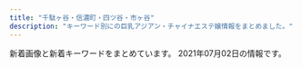 ```yaml
---
title: "千駄ヶ谷・信濃町・四ツ谷・市ヶ谷"
description: "キーワード別にの巨乳アジアン・チャイナエステ嬢情報をまとめました。"
---
```


新着画像と新着キーワードをまとめています。
2021年07月02日の情報です。

<DmmAffiliateIns />
<KeywordTable
  shops={
    [
    {
        "url": "http://l-rlx.com/",
        "station": "\u56db\u8c37\u4e09\u4e01\u76ee\u99c52\u756a\u53e3",
        "img_links": [
            "http://l-rlx.com/images/rec_09.jpg",
            "http://l-rlx.com/images/03.jpg",
            "http://l-rlx.com/images/info.jpg",
            "http://l-rlx.com/s/images/service_03.png",
            "http://l-rlx.com/s/image/nav_top.png",
            "http://l-rlx.com/s/images/service_07.png",
            "http://l-rlx.com/s/uploads/06.jpg",
            "http://l-rlx.com/images/index_16.jpg",
            "http://l-rlx.com/s/images/slider/3.jpg",
            "http://l-rlx.com/images/index_04.jpg",
            "http://l-rlx.com/s/images/t4.jpg",
            "http://l-rlx.com/girl/05.jpg",
            "http://l-rlx.com/images/index_21.jpg",
            "http://l-rlx.com/images/index_12.jpg",
            "http://l-rlx.com/girl/02.jpg",
            "http://l-rlx.com/images/02.jpg",
            "http://l-rlx.com/s/uploads/02.jpg",
            "http://l-rlx.com/girl/01.jpg",
            "http://l-rlx.com/s/image/nav_manga.png",
            "http://l-rlx.com/s/uploads/08.jpg",
            "http://l-rlx.com/s/image/nav_topics.png",
            "http://l-rlx.com/images/index_05.jpg",
            "http://l-rlx.com/images/staff_09.jpg",
            "http://l-rlx.com/s/images/top_2.jpg",
            "http://l-rlx.com/s/images/pc.png",
            "http://l-rlx.com/s/uploads/07.jpg",
            "http://l-rlx.com/s/images/t2.jpg",
            "http://l-rlx.com/s/images/t1.jpg",
            "http://l-rlx.com/images/index_01.jpg",
            "http://l-rlx.com/s/images/okubokomachi.jpg",
            "http://l-rlx.com/girl/00.jpg",
            "http://l-rlx.com/girl/09.jpg",
            "http://l-rlx.com/s/images/iphone.png",
            "http://l-rlx.com/s/uploads/01.jpg",
            "http://l-rlx.com/s/images/slider/prev.png",
            "http://l-rlx.com/s/images/t3.jpg",
            "http://l-rlx.com/girl/04.jpg",
            "http://l-rlx.com/images/index_14.jpg",
            "http://l-rlx.com/s/image/nav_hotel.png",
            "http://l-rlx.com/images/index_07.jpg",
            "http://l-rlx.com/images/01.jpg",
            "http://l-rlx.com/s/image/nav_cast.png",
            "http://l-rlx.com/images/index_06.jpg",
            "http://l-rlx.com/s/images/tel.png",
            "http://l-rlx.com/girl/08.jpg",
            "http://l-rlx.com/images/index_02.jpg",
            "http://l-rlx.com/images/info_09.jpg",
            "http://l-rlx.com/s/uploads/03.jpg",
            "http://l-rlx.com/s/image/nav_sys.png",
            "http://l-rlx.com/girl/03.jpg",
            "http://l-rlx.com/images/index_17.jpg",
            "http://l-rlx.com/s/images/service_01.png",
            "http://l-rlx.com/s/uploads/05.jpg",
            "http://l-rlx.com/images/rec.jpg",
            "http://l-rlx.com/s/images/slider/2.jpg",
            "http://l-rlx.com/images/index_03.jpg",
            "http://l-rlx.com/images/sub_09.jpg",
            "http://l-rlx.com/s/images/slider/next.png",
            "http://l-rlx.com/s/uploads/010.jpg",
            "http://l-rlx.com/images/index_20.jpg",
            "http://l-rlx.com/s/uploads/09.jpg",
            "http://l-rlx.com/s/images/slider/1.jpg",
            "http://l-rlx.com/girl/07.jpg",
            "http://l-rlx.com/s/uploads/04.jpg"
        ],
        "name": "\u30aa\u30fc\u30ed\u30e9",
        "keywords": {
            "85": 4,
            "D": 6,
            "87": 4,
            "88": 2,
            "84": 2,
            "C": 17,
            "95": 2,
            "86": 4
        }
    },
    {
        "url": "http://aqua.jpn.cm/",
        "keywords": {
            "D": 252,
            "86": 126,
            "85": 108,
            "83": 18,
            "82": 18,
            "84": 18,
            "C": 54,
            "87": 18
        },
        "name": "\u5149\u540d",
        "img_links": [
            "http://aqua.jpn.cm/photos/sites/16/2020/10/2020100906522289.jpg",
            "http://aqua.jpn.cm/images/room2.jpg",
            "http://aqua.jpn.cm/images/s_pick.png",
            "http://aqua.jpn.cm/photos/sites/16/2019/02/2019020108033676.jpg",
            "http://aqua.jpn.cm/photos/sites/16/2018/01/2018011007031899.jpg",
            "http://aqua.jpn.cm/photos/sites/16/2020/03/2020030507254950.jpg",
            "http://aqua.jpn.cm/images/s_news.jpg",
            "http://aqua.jpn.cm/photos/sites/16/2020/12/2020120208263886.jpg",
            "http://aqua.jpn.cm/photos/sites/16/2018/01/2018013112184869.jpg",
            "http://aqua.jpn.cm/images/1.jpg",
            "http://aqua.jpn.cm/images/top.png",
            "http://aqua.jpn.cm/photos/sites/16/2021/03/2021032308500056.jpg",
            "http://aqua.jpn.cm/photos/sites/16/2021/03/2021030106235633.jpg",
            "http://aqua.jpn.cm/photos/sites/16/2018/01/2018011007032034.jpg",
            "http://aqua.jpn.cm/photos/sites/16/2020/09/2020091507031094.jpg",
            "http://aqua.jpn.cm/images/room4.jpg",
            "http://aqua.jpn.cm/images/s_staff.png",
            "http://aqua.jpn.cm/photos/sites/16/2021/03/2021031006535594.jpg",
            "http://aqua.jpn.cm/photos/sites/16/2018/05/2018052105590585.jpg",
            "http://aqua.jpn.cm/images/room1.jpg",
            "http://aqua.jpn.cm/images/mobile.jpg",
            "http://aqua.jpn.cm/photos/sites/16/2019/03/2019031107062221.jpg",
            "http://aqua.jpn.cm/images/room3.jpg",
            "http://aqua.jpn.cm/images/2.jpg",
            "http://aqua.jpn.cm/photos/sites/16/2020/10/2020100508293240.jpg",
            "http://aqua.jpn.cm/photos/sites/16/2018/01/2018011007031662.jpg",
            "http://aqua.jpn.cm/images/3.jpg",
            "http://aqua.jpn.cm/photos/sites/16/2021/03/2021032308500758.jpg",
            "http://aqua.jpn.cm/photos/sites/16/2021/01/2021011401054262.jpg",
            "http://aqua.jpn.cm/photos/sites/16/2020/04/2020040301184076.jpg",
            "http://aqua.jpn.cm/images/line.jpg",
            "http://aqua.jpn.cm/images/room5.jpg"
        ],
        "station": "\u56db\u8c37\u4e09\u4e01\u76ee\u99c52\u756a\u51fa\u53e3"
    },
    {
        "name": "1819\uff5e\u7d46",
        "keywords": {
            "85": 4,
            "D": 5,
            "C": 12,
            "86": 2,
            "84": 2
        },
        "img_links": [
            "http://1819-kizuna.work/img/st32.jpg",
            "http://1819-kizuna.work/img/botton.jpg",
            "http://1819-kizuna.work/i/img/st033.jpg",
            "http://1819-kizuna.work/i/img/st32.jpg",
            "http://1819-kizuna.work/img/fla.jpg",
            "http://1819-kizuna.work/img/s25.jpg",
            "http://1819-kizuna.work/img/st033.jpg",
            "http://1819-kizuna.work/i/img/skr.png",
            "http://1819-kizuna.work/img/s33.jpg",
            "http://1819-kizuna.work/img/mo.png",
            "http://1819-kizuna.work/i/img/s2.jpg",
            "http://1819-kizuna.work/img/st24.jpg",
            "http://1819-kizuna.work/i/img/jk.jpg",
            "http://1819-kizuna.work/i/img/r2.jpg",
            "http://1819-kizuna.work/img/st30.jpg",
            "http://1819-kizuna.work/i/img/st030.jpg",
            "http://1819-kizuna.work/img/s24.jpg",
            "http://1819-kizuna.work/img/st030.jpg",
            "http://1819-kizuna.work/i/img/s4.jpg",
            "http://1819-kizuna.work/img/1F431.png",
            "http://1819-kizuna.work/i/img/r1.jpg",
            "http://1819-kizuna.work/img/s32.jpg",
            "http://1819-kizuna.work/i/img/r4.jpg",
            "http://1819-kizuna.work/i/img/st30.jpg",
            "http://1819-kizuna.work/img/1F33C.png",
            "http://1819-kizuna.work/i/img/s3.jpg",
            "http://1819-kizuna.work/i/img/s5.jpg",
            "http://1819-kizuna.work/img/s30.jpg",
            "http://1819-kizuna.work/img/st024.jpg",
            "http://1819-kizuna.work/i/img/r3.jpg",
            "http://1819-kizuna.work/img/skr.png",
            "http://1819-kizuna.work/img/1F60A.png",
            "http://1819-kizuna.work/i/img/st25.jpg",
            "http://1819-kizuna.work/img/1F339.png",
            "http://1819-kizuna.work/img/st33.jpg",
            "http://1819-kizuna.work/i/img/st032.jpg",
            "http://1819-kizuna.work/img/jk.jpg",
            "http://1819-kizuna.work/i/img/s6.jpg",
            "http://1819-kizuna.work/i/img/s1.jpg",
            "http://1819-kizuna.work/img/1F353.png",
            "http://1819-kizuna.work/i/img/st024.jpg",
            "http://1819-kizuna.work/img/st25.jpg",
            "http://1819-kizuna.work/img/bottom.jpg",
            "http://1819-kizuna.work/i/img/st33.jpg",
            "http://1819-kizuna.work/i/img/st24.jpg",
            "http://1819-kizuna.work/img/1F351.png",
            "http://1819-kizuna.work/img/st032.jpg"
        ],
        "url": "http://1819-kizuna.work/",
        "station": "\u56db\u8c37\u4e09\u4e01\u76ee\u99c53\u756a\u51fa\u53e3"
    },
    {
        "img_links": [
            "http://visirala.xyz/static/picture/head.png",
            "http://visirala.xyz/uploads/210609/1-2106091K4592c.jpg",
            "http://visirala.xyz/static/picture/ttl_mobile.png",
            "http://visirala.xyz/uploads/210609/1-2106091K424191.jpg",
            "http://visirala.xyz/uploads/210702/1-210F2142254318.jpg",
            "http://visirala.xyz/uploads/210609/1-2106091K60Ba.jpg",
            "http://visirala.xyz/static/picture/ttl_girls.png",
            "http://visirala.xyz/static/picture/ttl_staff.png",
            "http://visirala.xyz/uploads/210609/1-2106091K62S10.jpg",
            "http://visirala.xyz/uploads/210609/1-2106091K524457.jpg",
            "http://visirala.xyz/static/picture/ttl_wnew.png",
            "http://visirala.xyz/static/picture/ttl_pickup.png",
            "http://visirala.xyz/static/picture/campaign_ani.png"
        ],
        "station": "\u56db\u8c37\u4e09\u4e01\u76ee\u99c52\u756a\u53e3",
        "keywords": {
            "C": 13
        },
        "name": "\u5922\u306e\u90e8\u5c4b",
        "url": "http://visirala.xyz/"
    },
    {
        "station": "\u56db\u8c37\u4e09\u4e01\u76ee\u99c52\u756a",
        "keywords": {},
        "url": "http://e-rosa.net/",
        "img_links": [
            "http://e-rosa.net/images/girl_top.png",
            "http://e-rosa.net/images/misa1.jpg",
            "http://e-rosa.net/images/ayaka.jpg",
            "http://e-rosa.net/images/mio.jpg",
            "http://e-rosa.net/images/g13.jpg",
            "http://e-rosa.net/images/sejutu2.jpg",
            "http://e-rosa.net/images/te1.jpg",
            "http://e-rosa.net/images/ddd.jpg",
            "http://e-rosa.net/images/risa.jpg",
            "http://e-rosa.net/images/rina1.jpg",
            "http://e-rosa.net/images/yuri.jpg",
            "http://e-rosa.net/images/meyi1.jpg",
            "http://e-rosa.net/images/tite-link.png",
            "http://e-rosa.net/images/nei_03.png",
            "http://e-rosa.net/images/meyi2.jpg",
            "http://e-rosa.net/images/aya2.jpg",
            "http://e-rosa.net/images/pagetop.png",
            "http://e-rosa.net/images/k1.jpg",
            "http://e-rosa.net/images/tite-staff.png",
            "http://e-rosa.net/images/ha.jpg",
            "http://e-rosa.net/images/g1.jpg",
            "http://e-rosa.net/images/news_top.jpg",
            "http://e-rosa.net/images/gg1.png",
            "http://e-rosa.net/images/right_bottom.png",
            "http://e-rosa.net/images/yuna.jpg",
            "http://e-rosa.net/images/009.jpg",
            "http://e-rosa.net/images/haruka.jpg",
            "http://e-rosa.net/images/yuyu.jpg",
            "http://e-rosa.net/images/005.jpg",
            "http://e-rosa.net/images/yuyi.jpg",
            "http://e-rosa.net/images/te3.jpg",
            "http://e-rosa.net/images/sejutu6.jpg",
            "http://e-rosa.net/images/access3.jpg",
            "http://e-rosa.net/images/001.jpg",
            "http://e-rosa.net/images/mimi.jpg",
            "http://e-rosa.net/images/te2.jpg",
            "http://e-rosa.net/images/girlx_top.png",
            "http://e-rosa.net/images/rina0.jpg",
            "http://e-rosa.net/images/right_top.png",
            "http://e-rosa.net/images/grande.jpg",
            "http://e-rosa.net/images/sejutu1.jpg",
            "http://e-rosa.net/images/004.jpg",
            "http://e-rosa.net/images/nei_01.png",
            "http://e-rosa.net/images/aya1.jpg",
            "http://e-rosa.net/images/news_bottom.jpg",
            "http://e-rosa.net/images/girl_03.png",
            "http://e-rosa.net/images/rina2.jpg",
            "http://e-rosa.net/images/006.jpg",
            "http://e-rosa.net/images/rimi.jpg",
            "http://e-rosa.net/images/tite-magazine.png",
            "http://e-rosa.net/images/noimage.jpg",
            "http://e-rosa.net/images/sejutu5.jpg",
            "http://e-rosa.net/images/girl_01.png",
            "http://e-rosa.net/images/002.jpg",
            "http://e-rosa.net/images/003.jpg"
        ],
        "name": "ROSA"
    },
    {
        "keywords": {},
        "station": "\u56db\u8c37\u4e09\u4e01\u76ee\u99c52\u756a\u51fa\u53e3",
        "url": "http://bimajo.ies.fun/",
        "img_links": [],
        "name": "\u7652\u3057\u306e\u5c4b"
    },
    {
        "url": "https://juno-esthe.tokyo/",
        "name": "\u30c6\u30a3\u30e9\u30df\u30b9",
        "img_links": [
            "https://juno-esthe.tokyo/wp-content/uploads/2021/02/567tiramisu.jpg",
            "https://juno-esthe.tokyo/wp-content/uploads/2021/02/1tiramisu-1.jpg",
            "https://juno-esthe.tokyo/wp-content/uploads/2021/02/90876satiramisu.jpg",
            "https://juno-esthe.tokyo/wp-content/themes/este/img/top-img01.png",
            "https://juno-esthe.tokyo/wp-content/themes/este/img/top-img03.png",
            "https://juno-esthe.tokyo/wp-content/themes/este/img/tel_header.png",
            "https://juno-esthe.tokyo/wp-content/uploads/2021/06/8765126789tiramisu.jpg",
            "https://juno-esthe.tokyo/wp-content/uploads/2021/04/87612tiramisu.jpg",
            "https://juno-esthe.tokyo/wp-content/uploads/2021/02/78621tiramisu.jpg",
            "https://juno-esthe.tokyo/wp-content/uploads/2021/02/12345678tiramisu.jpg",
            "https://juno-esthe.tokyo/wp-content/uploads/2021/02/876251tiramisu.jpg",
            "https://juno-esthe.tokyo/wp-content/themes/este/img/call.png",
            "https://juno-esthe.tokyo/wp-content/uploads/2021/03/31tiramisu.jpg",
            "https://juno-esthe.tokyo/wp-content/uploads/2021/06/8976251tiramisu.jpg",
            "https://juno-esthe.tokyo/wp-content/uploads/2021/02/8estrdyfugi.jpg",
            "https://juno-esthe.tokyo/wp-content/uploads/2021/06/8976514tiramisu.jpg",
            "https://juno-esthe.tokyo/wp-content/uploads/2021/03/4567tiramisu.jpg",
            "https://juno-esthe.tokyo/wp-content/uploads/2021/02/3456utiramisu.jpg",
            "https://juno-esthe.tokyo/wp-content/uploads/2021/02/3121tiramisu.jpg",
            "https://juno-esthe.tokyo/wp-content/themes/este/img/4.jpg",
            "https://juno-esthe.tokyo/wp-content/themes/este/img/2.jpg",
            "https://juno-esthe.tokyo/wp-content/themes/este/img/top-img04.png",
            "https://juno-esthe.tokyo/wp-content/themes/este/img/top-img02.png",
            "https://juno-esthe.tokyo/wp-content/themes/este/img/3.jpg",
            "https://juno-esthe.tokyo/wp-content/uploads/2021/04/89762517tiramisu.jpg",
            "https://juno-esthe.tokyo/wp-content/themes/este/img/1.jpg",
            "https://juno-esthe.tokyo/wp-content/themes/este/img/top-img05.png",
            "https://juno-esthe.tokyo/wp-content/themes/este/img/tel_footer.png",
            "https://juno-esthe.tokyo/wp-content/uploads/2021/03/1tiramisu.jpg"
        ],
        "station": "\u56db\u30c4\u8c37\u99c52\u756a\u53e3",
        "keywords": {
            "\u30bb\u30af\u30b7\u30fc": 2,
            "C": 29,
            "E": 3,
            "D": 19
        }
    },
    {
        "img_links": [
            "http://xn--vckg5a9gug.in.net/images/sys.jpg",
            "http://xn--vckg5a9gug.in.net/images/tit2.jpg",
            "http://xn--vckg5a9gug.in.net/images/cg02.jpg",
            "http://xn--vckg5a9gug.in.net/images/tit5.jpg",
            "http://xn--vckg5a9gug.in.net/images/tit3.jpg",
            "http://xn--vckg5a9gug.in.net/images/no.png",
            "http://xn--vckg5a9gug.in.net/images/cg01.jpg",
            "http://xn--vckg5a9gug.in.net/images/cg04.jpg",
            "http://xn--vckg5a9gug.in.net/images/fbt.jpg",
            "http://xn--vckg5a9gug.in.net/images/cg03.jpg",
            "http://xn--vckg5a9gug.in.net/link/menlog.jpg",
            "http://xn--vckg5a9gug.in.net/images/top.jpg",
            "http://xn--vckg5a9gug.in.net/images/tit4.jpg",
            "http://xn--vckg5a9gug.in.net/images/fbf.jpg",
            "http://xn--vckg5a9gug.in.net/images/tit1.jpg",
            "http://xn--vckg5a9gug.in.net/images/fla.jpg"
        ],
        "url": "http://xn--vckg5a9gug.in.net/",
        "name": "Moon",
        "keywords": {
            "D": 4,
            "86": 3,
            "85": 1
        },
        "station": "\u9eb9\u753a\u99c51\u756a\u51fa\u53e3"
    },
    {
        "img_links": [
            "http://e-yotsuya.net/images/room.jpg",
            "http://e-yotsuya.net/images/baner.jpg",
            "http://e-yotsuya.net/images/news-tit.png",
            "http://e-yotsuya.net/images/top2.png",
            "http://e-yotsuya.net/images/g5.jpg",
            "http://e-yotsuya.net/images/tite-staff.jpg",
            "http://e-yotsuya.net/images/top.jpg",
            "http://e-yotsuya.net/images/g3.jpg",
            "http://e-yotsuya.net/images/baner2.jpg",
            "http://e-yotsuya.net/images/g4.jpg",
            "http://e-yotsuya.net/images/g6.jpg",
            "http://e-yotsuya.net/images/g7.jpg",
            "http://e-yotsuya.net/images/news-tit1.jpg",
            "http://e-yotsuya.net/images/g2.jpg",
            "http://e-yotsuya.net/images/g8.jpg",
            "http://e-yotsuya.net/images/g9.jpg",
            "http://e-yotsuya.net/images/tite-staff1.jpg",
            "http://e-yotsuya.net/images/mobile.png",
            "http://e-yotsuya.net/images/g1.jpg"
        ],
        "url": "http://e-yotsuya.net/",
        "name": "\u30b9\u30de\u30a4\u30eb",
        "keywords": {
            "C": 14
        },
        "station": "JR\u56db\u30c4\u8c37\u99c5\u8d64\u5742\u53e3"
    },
    {
        "name": "\u767e\u5408",
        "keywords": {},
        "station": "\u56db\u8c37\u4e09\u4e01\u76ee\u99c52\u756a",
        "url": "http://lakulaku.info/",
        "img_links": [
            "http://lakulaku.info/img/5-2.jpg",
            "http://lakulaku.info/images/titestaff.png",
            "http://lakulaku.info/images/staff/ai.jpg",
            "http://lakulaku.info/images/staff/5-1.jpg",
            "http://lakulaku.info/images/staff/5-2.jpg",
            "http://lakulaku.info/images/staff/s06.jpg",
            "http://lakulaku.info/img/s06.jpg",
            "http://lakulaku.info/images/staff/sizuka.jpg",
            "http://lakulaku.info/img/5-1.jpg",
            "http://lakulaku.info/images/staff/yumi.jpg",
            "http://lakulaku.info/images/staff/rina.jpg",
            "http://lakulaku.info/images/staff/nena.jpg",
            "http://lakulaku.info/images/staff/5-3.jpg",
            "http://lakulaku.info/images/newtit.png",
            "http://lakulaku.info/images/staff/ai-a.jpg",
            "http://lakulaku.info/img/rina.jpg",
            "http://lakulaku.info/images/staff/5-4.jpg",
            "http://lakulaku.info/img/5-4.jpg",
            "http://lakulaku.info/images/staff/momo.jpg",
            "http://lakulaku.info/img/5-3.jpg",
            "http://lakulaku.info/swf/baner.jpg",
            "http://lakulaku.info/images/staff/5-5.jpg",
            "http://lakulaku.info/img/5-5.jpg",
            "http://lakulaku.info/images/mobile.png",
            "http://lakulaku.info/images/staff/mari.jpg",
            "http://lakulaku.info/images/top.jpg"
        ]
    }
]
}
/>
<DmmAffiliateScript />
